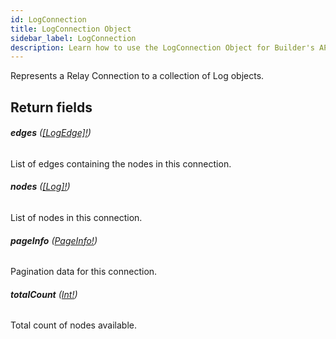 ```yaml
---
id: LogConnection
title: LogConnection Object
sidebar_label: LogConnection
description: Learn how to use the LogConnection Object for Builder's API.
---
```


Represents a Relay Connection to a collection of Log objects.

## Return fields

###### <b>edges</b> ([[LogEdge]!](/self-managed/composer/builder/api/schema/object/LogEdge.mdx))

List of edges containing the nodes in this connection.

###### <b>nodes</b> ([[Log]!](/self-managed/composer/builder/api/schema/object/Log.mdx))

List of nodes in this connection.

###### <b>pageInfo</b> ([PageInfo!](/self-managed/composer/builder/api/schema/object/PageInfo.mdx))

Pagination data for this connection.

###### <b>totalCount</b> ([Int!](/self-managed/composer/builder/api/schema/scalar/Int.mdx))

Total count of nodes available.
